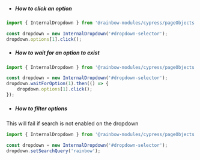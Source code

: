 -   ##### How to click an option

```js
import { InternalDropdown } from '@rainbow-modules/cypress/pageObjects';

const dropdown = new InternalDropdown('#dropdown-selector');
dropdown.options[1].click();
```

-   ##### How to wait for an option to exist

```js
import { InternalDropdown } from '@rainbow-modules/cypress/pageObjects';

const dropdown = new InternalDropdown('#dropdown-selector');
dropdown.waitForOption(1).then(() => {
    dropdown.options[1].click();
});
```

-   ##### How to filter options

This will fail if search is not enabled on the dropdown

```js
import { InternalDropdown } from '@rainbow-modules/cypress/pageObjects';

const dropdown = new InternalDropdown('#dropdown-selector');
dropdown.setSearchQuery('rainbow');
```
